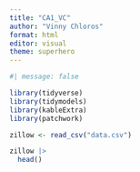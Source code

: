 ```yaml
---
title: "CA1_VC"
author: "Vinny Chloros"
format: html
editor: visual
theme: superhero
---
```


```r
#| message: false

library(tidyverse)
library(tidymodels)
library(kableExtra)
library(patchwork)

zillow <- read_csv("data.csv")
```

```r
zillow |>
  head()
```

